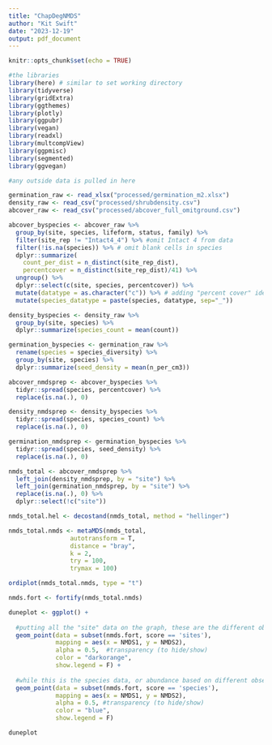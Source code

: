 ```yaml
---
title: "ChapDegNMDS"
author: "Kit Swift"
date: "2023-12-19"
output: pdf_document
---
```


```r
knitr::opts_chunk$set(echo = TRUE)

#the libraries
library(here) # similar to set working directory
library(tidyverse)
library(gridExtra)
library(ggthemes)
library(plotly)
library(ggpubr)
library(vegan)
library(readxl) 
library(multcompView) 
library(ggpmisc)
library(segmented)
library(ggvegan)
```


```r
#any outside data is pulled in here

germination_raw <- read_xlsx("processed/germination_m2.xlsx")
density_raw <- read_csv("processed/shrubdensity.csv")
abcover_raw <- read_csv("processed/abcover_full_omitground.csv")


```


```r
abcover_byspecies <- abcover_raw %>% 
  group_by(site, species, lifeform, status, family) %>% 
  filter(site_rep != "Intact4_4") %>% #omit Intact 4 from data
  filter(!is.na(species)) %>% # omit blank cells in species 
  dplyr::summarize(
    count_per_dist = n_distinct(site_rep_dist), 
    percentcover = n_distinct(site_rep_dist)/41) %>% 
  ungroup() %>%
  dplyr::select(c(site, species, percentcover)) %>% 
  mutate(datatype = as.character("c")) %>% # adding "percent cover" identifier to species name
  mutate(species_datatype = paste(species, datatype, sep="_"))

density_byspecies <- density_raw %>% 
  group_by(site, species) %>% 
  dplyr::summarize(species_count = mean(count))

germination_byspecies <- germination_raw %>%
  rename(species = species_diversity) %>%
  group_by(site, species) %>%
  dplyr::summarize(seed_density = mean(n_per_cm3))

abcover_nmdsprep <- abcover_byspecies %>%
  tidyr::spread(species, percentcover) %>% 
  replace(is.na(.), 0)

density_nmdsprep <- density_byspecies %>%
  tidyr::spread(species, species_count) %>% 
  replace(is.na(.), 0)

germination_nmdsprep <- germination_byspecies %>%
  tidyr::spread(species, seed_density) %>% 
  replace(is.na(.), 0)

nmds_total <- abcover_nmdsprep %>%
  left_join(density_nmdsprep, by = "site") %>%
  left_join(germination_nmdsprep, by = "site") %>% 
  replace(is.na(.), 0) %>%
  dplyr::select(!c("site"))
```

```r


nmds_total.hel <- decostand(nmds_total, method = "hellinger")

nmds_total.nmds <- metaMDS(nmds_total, 
                 autotransform = T,
                 distance = "bray",
                 k = 2,
                 try = 100,
                 trymax = 100)

ordiplot(nmds_total.nmds, type = "t")

nmds.fort <- fortify(nmds_total.nmds)
```

```r

duneplot <- ggplot() + 
  
  #putting all the "site" data on the graph, these are the different observations
  geom_point(data = subset(nmds.fort, score == 'sites'),
             mapping = aes(x = NMDS1, y = NMDS2),
             alpha = 0.5,  #transparency (to hide/show)
             color = "darkorange",
             show.legend = F) +
  
  #while this is the species data, or abundance based on different observations. 
  geom_point(data = subset(nmds.fort, score == 'species'), 
             mapping = aes(x = NMDS1, y = NMDS2),
             alpha = 0.5, #transparency (to hide/show)
             color = "blue",
             show.legend = F) 

duneplot





```


